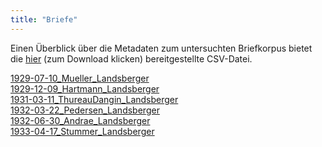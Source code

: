 ```yaml
---
title: "Briefe"
---
```

Einen Überblick über die Metadaten zum untersuchten Briefkorpus bietet die [hier](files/metadata_letters.csv) (zum Download klicken) bereitgestellte CSV-Datei.

[1929-07-10_Mueller_Landsberger](1929-07-10_Mueller_Landsberger.qmd)  
[1929-12-09_Hartmann_Landsberger](1929-12-09_Hartmann_Landsberger.qmd)  
[1931-03-11_ThureauDangin_Landsberger](1931-03-11_ThureauDangin_Landsberger.qmd)  
[1932-03-22_Pedersen_Landsberger](1932-03-22_Pedersen_Landsberger.qmd)  
[1932-06-30_Andrae_Landsberger](1932-06-30_Andrae_Landsberger.qmd)  
[1933-04-17_Stummer_Landsberger](1933-04-17_Stummer_Landsberger.qmd)  